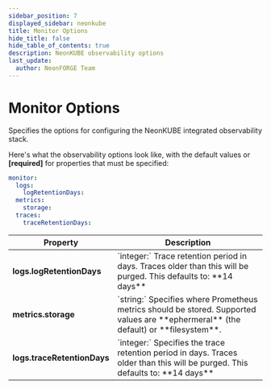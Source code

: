 ```yaml
---
sidebar_position: 7
displayed_sidebar: neonkube
title: Monitor Options
hide_title: false
hide_table_of_contents: true
description: NeonKUBE observability options
last_update:
  author: NeonFORGE Team
---
```



# Monitor Options

Specifies the options for configuring the NeonKUBE integrated observability
stack.

Here's what the observability options look like, with the default values or
**[required]** for properties that must be specified:

```yaml
monitor:
  logs:
    logRetentionDays:
  metrics:
    storage:
  traces:
    traceRetentionDays:
```

<table>
  <thead>
    <th>Property</th>
    <th>Description</th>
  </thead>
  <tbody>
    <tr>
      <td>
        <b>logs.logRetentionDays</b>
      </td>
      <td>
        `integer:` Trace retention period in days. Traces older than this will
        be purged. This defaults to: **14 days**
      </td>
    </tr>
    <tr>
      <td>
        <b>metrics.storage</b>
      </td>
      <td>
        `string:` Specifies where Prometheus metrics should be stored. Supported
        values are **ephermeral** (the default) or **filesystem**.
      </td>
    </tr>
    <tr>
      <td>
        <b>logs.traceRetentionDays</b>
      </td>
      <td>
        `integer:` Specifies the trace retention period in days. Traces older
        than this will be purged. This defaults to: **14 days**
      </td>
    </tr>
  </tbody>
</table>
